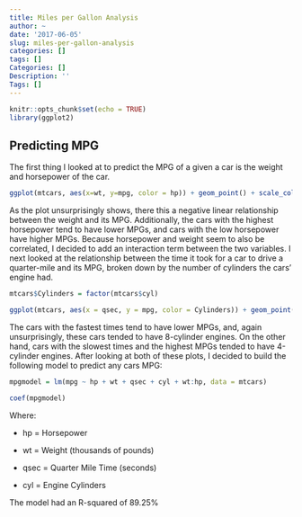 ```yaml
---
title: Miles per Gallon Analysis
author: ~
date: '2017-06-05'
slug: miles-per-gallon-analysis
categories: []
tags: []
Categories: []
Description: ''
Tags: []
---
```


```r
knitr::opts_chunk$set(echo = TRUE)
library(ggplot2)
```


## Predicting MPG

The first thing I looked at to predict the MPG of a given a car is the weight and horsepower of the car.

```r
ggplot(mtcars, aes(x=wt, y=mpg, color = hp)) + geom_point() + scale_color_continuous(low = "blue", high = "red", name = "Horsepower") + xlab("Weight (thousands of pounds)") + ylab("MPG") + ggtitle("MPG vs. Weight") + theme(plot.title = element_text(hjust = 0.5))
```

As the plot unsurprisingly shows, there this a negative linear relationship between the weight and its MPG. Additionally, the cars with the highest horsepower tend to have lower MPGs, and cars with the low horsepower have higher MPGs. Because horsepower and weight seem to also be correlated, I decided to add an interaction term between the two variables.
I next looked at the relationship between the time it took for a car to drive a quarter-mile and its MPG, broken down by the number of cylinders the cars' engine had. 

```r
mtcars$Cylinders = factor(mtcars$cyl)

ggplot(mtcars, aes(x = qsec, y = mpg, color = Cylinders)) + geom_point() + scale_color_discrete() + xlab("Quarter Mile Time (seconds)") + ylab("MPG") + ggtitle("MPG vs. Quarter Mile Time") + theme(plot.title = element_text(hjust = 0.5))
```

The cars with the fastest times tend to have lower MPGs, and, again unsurprisingly, these cars tended to have 8-cylinder engines. On the other hand, cars with the slowest times and the highest MPGs tended to have 4-cylinder engines. After looking at both of these plots, I decided to build the following model to predict any cars MPG:

```r
mpgmodel = lm(mpg ~ hp + wt + qsec + cyl + wt:hp, data = mtcars)

coef(mpgmodel)
```

Where:  

  * hp = Horsepower  

  * wt = Weight (thousands of pounds)  

  * qsec = Quarter Mile Time (seconds)  

  * cyl = Engine Cylinders  

The model had an R-squared of 89.25%